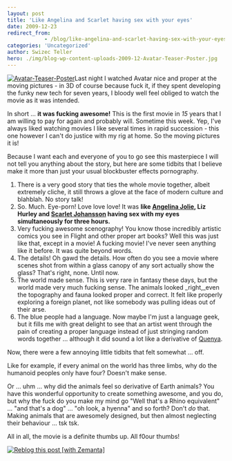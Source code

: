 ```yaml
---
layout: post
title: 'Like Angelina and Scarlet having sex with your eyes'
date: 2009-12-23
redirect_from: 
            - /blog/like-angelina-and-scarlet-having-sex-with-your-eyes/swizec/1024
categories: 'Uncategorized'
author: Swizec Teller
hero: ./img/blog-wp-content-uploads-2009-12-Avatar-Teaser-Poster.jpg
---
```

[![Avatar-Teaser-Poster](http://swizec.com/blog/wp-content/uploads/2009/12/Avatar-Teaser-Poster.jpg "Avatar-Teaser-Poster")](./img/blog-wp-content-uploads-2009-12-Avatar-Teaser-Poster.jpg)Last night I watched Avatar nice and proper at the moving pictures - in 3D of course because fuck it, if they spent developing the funky new tech for seven years, I bloody well feel obliged to watch the movie as it was intended.



In short ... **it was fucking awesome!** This is the first movie in _15_ years that I am willing to pay for again and probably will. Sometime this week. Yep, I've always liked watching movies I like several times in rapid succession - this one however I can't do justice with my rig at home. So the moving pictures it is!



Because I want each and everyone of you to go see this masterpiece I will not tell you anything about the story, but here are some tidbits that I believe make it more than just your usual blockbuster effects pornography.

1. There is a very good story that ties the whole movie together, albeit extremely cliche, it still throws a glove at the face of modern culture and blahblah. No story talk!
2. So. Much. Eye-porn! Love love love! It was **like [Angelina Jolie](http://en.wikipedia.org/wiki/Angelina_Jolie "Angelina Jolie"), Liz Hurley and [Scarlet Johansson](http://en.wikipedia.org/wiki/Scarlett_Johansson "Scarlett Johansson") having sex with my eyes simultaneously for three hours.**
3. Very fucking awesome scenography! You know those incredibly artistic comics you see in Flight and other proper art books? Well this was just like that, except in a movie! A fucking movie! I've never seen anything like it before. It was quite beyond words.
4. The details! Oh gawd the details. How often do you see a movie where scenes shot from within a glass canopy of any sort actually show the glass? That's right, none. Until now.
5. The world made sense. This is very rare in fantasy these days, but the world made very much fucking sense. The animals looked _right,_even the topography and fauna looked proper and correct. It felt like properly exploring a foreign planet, not like somebody was pulling ideas out of their arse.
6. The blue people had a language. Now maybe I'm just a language geek, but it fills me with great delight to see that an artist went through the pain of creating a proper language instead of just stringing random words together ... although it did sound a lot like a derivative of [Quenya](http://en.wikipedia.org/wiki/Quenya "Quenya").

Now, there were a few annoying little tidbits that felt somewhat ... off.



Like for example, if every animal on the world has three limbs, why do the humanoid peoples only have four? Doesn't make sense.



Or ... uhm ... why did the animals feel so derivative of Earth animals? You have this wonderful opportunity to create something awesome, and you do, but why the fuck do you make my mind go "Well that's a Rhino equivalent" ... "and that's a dog" ... "oh look, a hyenna" and so forth? Don't _do_ that. Making animals that are awesomely designed, but then almost neglecting their behaviour ... tsk tsk.



All in all, the movie is a definite thumbs up. All f0our thumbs!

[![Reblog this post \[with Zemanta\]](http://img.zemanta.com/reblog_e.png?x-id=b5035e2c-5595-4d8b-b23c-8194c6e90a96)](http://reblog.zemanta.com/zemified/b5035e2c-5595-4d8b-b23c-8194c6e90a96/ "Reblog this post \[with Zemanta]")